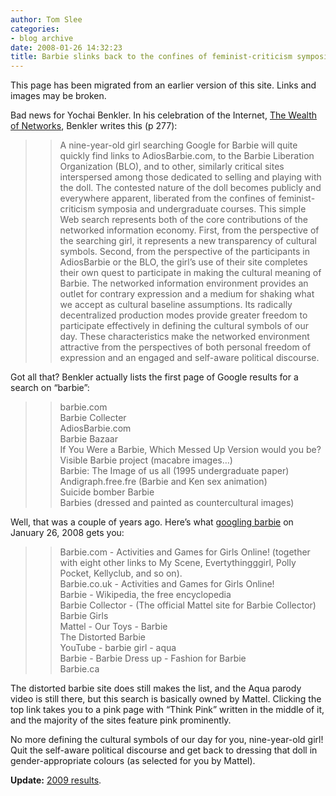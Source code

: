 ```yaml
---
author: Tom Slee
categories:
- blog archive
date: 2008-01-26 14:32:23
title: Barbie slinks back to the confines of feminist-criticism symposia
---
```


::: {.callout-note}

This page has been migrated from an earlier version of this site. 
Links and images may be broken.

:::



				

Bad news for Yochai Benkler. In his celebration of the Internet, [The Wealth of Networks](http://www.benkler.org), Benkler writes this (p 277):




<blockquote>

> 
> A nine-year-old girl searching Google for Barbie will quite quickly find links to AdiosBarbie.com, to the Barbie Liberation Organization (BLO), and to other, similarly critical sites interspersed among those dedicated to selling and playing with the doll. The contested nature of the doll becomes publicly and everywhere apparent, liberated from the confines of feminist-criticism symposia and undergraduate courses. This simple Web search represents both of the core contributions of the networked information economy. First, from the perspective of the searching girl, it represents a new transparency of cultural symbols. Second, from the perspective of the participants in AdiosBarbie or the BLO, the girl's use of their site completes their own quest to participate in making the cultural meaning of Barbie. The networked information environment provides an outlet for contrary expression and a medium for shaking what we accept as cultural baseline assumptions. Its radically decentralized production modes provide greater freedom to participate effectively in defining the cultural symbols of our day. These characteristics make the networked environment attractive from the perspectives of both personal freedom of expression and an engaged and self-aware political discourse.
> 
> 
</blockquote>




Got all that? Benkler actually lists the first page of Google results for a search on "barbie":




<blockquote>

> 
> barbie.com  
Barbie Collecter  
AdiosBarbie.com  
Barbie Bazaar  
If You Were a Barbie, Which Messed Up Version would you be?  
Visible Barbie project (macabre images...)  
Barbie: The Image of us all (1995 undergraduate paper)  
Andigraph.free.fre (Barbie and Ken sex animation)  
Suicide bomber Barbie  
Barbies (dressed and painted as countercultural images)
> 
> 
</blockquote>




Well, that was a couple of years ago. Here's what [googling barbie](http://www.google.ca/search?q=barbie) on January 26, 2008 gets you:




<blockquote>

> 
> Barbie.com - Activities and Games for Girls Online! (together with eight other links to My Scene, Evertythingggirl, Polly Pocket, Kellyclub, and so on).   
Barbie.co.uk - Activities and Games for Girls Online!  
Barbie - Wikipedia, the free encyclopedia  
Barbie Collector - (The official Mattel site for Barbie Collector)  
Barbie Girls  
Mattel - Our Toys - Barbie  
The Distorted Barbie  
YouTube - barbie girl - aqua  
Barbie - Barbie Dress up - Fashion for Barbie  
Barbie.ca
> 
> 
</blockquote>




The distorted barbie site does still makes the list, and the Aqua parody video is still there, but this search is basically owned by Mattel. Clicking the top link takes you to a pink page with "Think Pink" written in the middle of it, and the majority of the sites feature pink prominently.




No more defining the cultural symbols of our day for you, nine-year-old girl! Quit the self-aware political discourse and get back to dressing that doll in gender-appropriate colours (as selected for you by Mattel).




**Update:** [2009 results](http://whimsley.typepad.com/whimsley/2009/07/googling-barbie-again.html).


		
